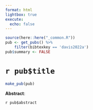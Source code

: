 ```yaml
---
format: html
lightbox: true
execute:
  echo: false
---
```


```r
source(here::here("_common.R"))
pub <- get_pubs() %>% 
    filter(bibtexkey == 'davis2022a')
pub$summary <- FALSE
```

# `r pub$title` 

```r
make_pub(pub)
```

**Abstract**:

`r pub$abstract`


